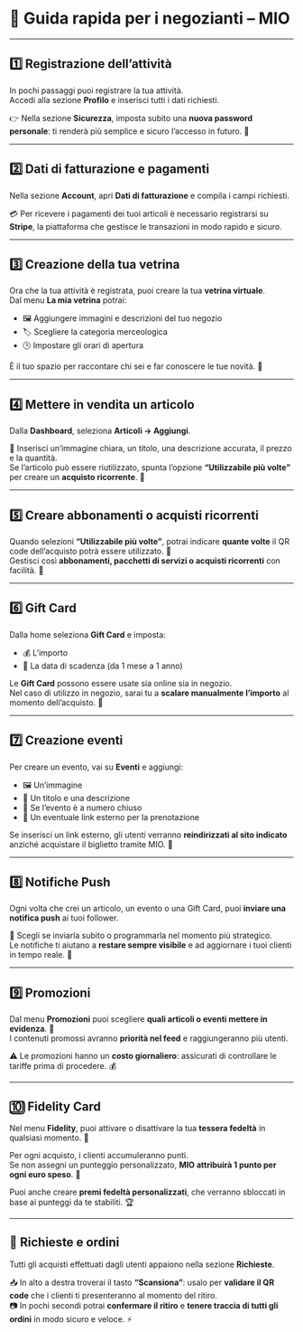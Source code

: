# 🧭 Guida rapida per i negozianti – MIO

---

## 1️⃣ Registrazione dell’attività

In pochi passaggi puoi registrare la tua attività.  
Accedi alla sezione **Profilo** e inserisci tutti i dati richiesti.  

👉 Nella sezione **Sicurezza**, imposta subito una **nuova password personale**: ti renderà più semplice e sicuro l’accesso in futuro. 🔐

---

## 2️⃣ Dati di fatturazione e pagamenti

Nella sezione **Account**, apri **Dati di fatturazione** e compila i campi richiesti.  

💳 Per ricevere i pagamenti dei tuoi articoli è necessario registrarsi su **Stripe**, la piattaforma che gestisce le transazioni in modo rapido e sicuro.

---

## 3️⃣ Creazione della tua vetrina

Ora che la tua attività è registrata, puoi creare la tua **vetrina virtuale**.  
Dal menu **La mia vetrina** potrai:

- 🖼️ Aggiungere immagini e descrizioni del tuo negozio  
- 🏷️ Scegliere la categoria merceologica  
- 🕒 Impostare gli orari di apertura  

È il tuo spazio per raccontare chi sei e far conoscere le tue novità. 🏬

---

## 4️⃣ Mettere in vendita un articolo

Dalla **Dashboard**, seleziona **Articoli → Aggiungi**.  

📸 Inserisci un’immagine chiara, un titolo, una descrizione accurata, il prezzo e la quantità.  
Se l’articolo può essere riutilizzato, spunta l’opzione **“Utilizzabile più volte”** per creare un **acquisto ricorrente**. 🛒

---

## 5️⃣ Creare abbonamenti o acquisti ricorrenti

Quando selezioni **“Utilizzabile più volte”**, potrai indicare **quante volte** il QR code dell’acquisto potrà essere utilizzato. 🔁  
Gestisci così **abbonamenti, pacchetti di servizi o acquisti ricorrenti** con facilità. 💼

---

## 6️⃣ Gift Card

Dalla home seleziona **Gift Card** e imposta:

- 💰 L’importo  
- 📅 La data di scadenza (da 1 mese a 1 anno)  

Le **Gift Card** possono essere usate sia online sia in negozio.  
Nel caso di utilizzo in negozio, sarai tu a **scalare manualmente l’importo** al momento dell’acquisto. 🎁

---

## 7️⃣ Creazione eventi

Per creare un evento, vai su **Eventi** e aggiungi:

- 🖼️ Un’immagine  
- 📝 Un titolo e una descrizione  
- 📍 Se l’evento è a numero chiuso  
- 🔗 Un eventuale link esterno per la prenotazione  

Se inserisci un link esterno, gli utenti verranno **reindirizzati al sito indicato** anziché acquistare il biglietto tramite MIO. 🎫

---

## 8️⃣ Notifiche Push

Ogni volta che crei un articolo, un evento o una Gift Card, puoi **inviare una notifica push** ai tuoi follower.  

📲 Scegli se inviarla subito o programmarla nel momento più strategico.  
Le notifiche ti aiutano a **restare sempre visibile** e ad aggiornare i tuoi clienti in tempo reale. 🚀

---

## 9️⃣ Promozioni

Dal menu **Promozioni** puoi scegliere **quali articoli o eventi mettere in evidenza**. 🌟  
I contenuti promossi avranno **priorità nel feed** e raggiungeranno più utenti.  

⚠️ Le promozioni hanno un **costo giornaliero**: assicurati di controllare le tariffe prima di procedere. 💰

---

## 🔟 Fidelity Card

Nel menu **Fidelity**, puoi attivare o disattivare la tua **tessera fedeltà** in qualsiasi momento. 🎯  

Per ogni acquisto, i clienti accumuleranno punti.  
Se non assegni un punteggio personalizzato, **MIO attribuirà 1 punto per ogni euro speso**. 💎  

Puoi anche creare **premi fedeltà personalizzati**, che verranno sbloccati in base ai punteggi da te stabiliti. 🏆

---

## 💬 Richieste e ordini

Tutti gli acquisti effettuati dagli utenti appaiono nella sezione **Richieste**.  

📥 In alto a destra troverai il tasto **“Scansiona”**: usalo per **validare il QR code** che i clienti ti presenteranno al momento del ritiro.  
📷 In pochi secondi potrai **confermare il ritiro** e **tenere traccia di tutti gli ordini** in modo sicuro e veloce. ⚡
